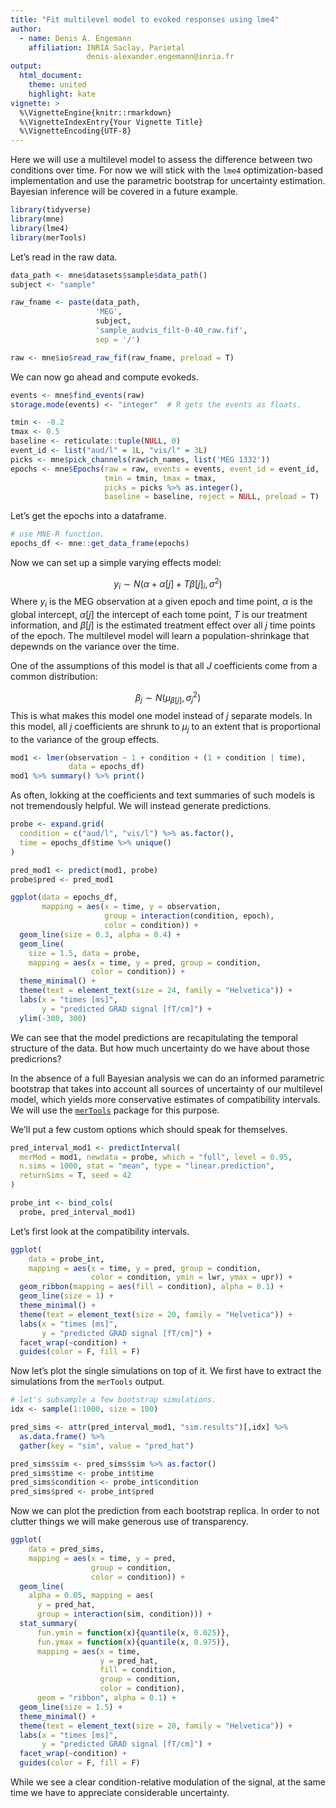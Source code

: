 ```yaml
---
title: "Fit multilevel model to evoked responses using lme4"
author: 
  - name: Denis A. Engemann
    affiliation: INRIA Saclay, Parietal
                 denis-alexander.engemann@inria.fr
output:
  html_document:
    theme: united
    highlight: kate
vignette: >
  %\VignetteEngine{knitr::rmarkdown}
  %\VignetteIndexEntry{Your Vignette Title}
  %\VignetteEncoding{UTF-8}
---
```


Here we will use a multilevel model to assess the difference between
two conditions over time. For now we will stick with the ```lme4```
optimization-based implementation and use the parametric bootstrap
for uncertainty estimation. Bayesian inference will be covered
in a future example.


```r
library(tidyverse)
library(mne)
library(lme4)
library(merTools)
```

Let's read in the raw data.

```r
data_path <- mne$datasets$sample$data_path()
subject <- "sample"

raw_fname <- paste(data_path,
                   'MEG', 
                   subject,
                   'sample_audvis_filt-0-40_raw.fif',
                   sep = '/')

raw <- mne$io$read_raw_fif(raw_fname, preload = T)
```

We can now go ahead and compute evokeds.

```r
events <- mne$find_events(raw)
storage.mode(events) <- "integer"  # R gets the events as floats.

tmin <- -0.2
tmax <- 0.5
baseline <- reticulate::tuple(NULL, 0)
event_id <- list("aud/l" = 1L, "vis/l" = 3L)
picks <- mne$pick_channels(raw$ch_names, list('MEG 1332'))
epochs <- mne$Epochs(raw = raw, events = events, event_id = event_id,
                     tmin = tmin, tmax = tmax,
                     picks = picks %>% as.integer(),
                     baseline = baseline, reject = NULL, preload = T) 
```

Let's get the epochs into a dataframe.

```r
# use MNE-R function.
epochs_df <- mne::get_data_frame(epochs)
```

Now we can set up a simple varying effects model:

$$
y_i \sim N(\alpha + \alpha[j] + T\beta[j]_i, \sigma^2)
$$
Where $y_i$ is the MEG observation at a given epoch and time point,
$\alpha$ is the global intercept, $\alpha[j]$ the intercept of each
tome point, $T$ is our treatment information, and $\beta[j]$ is the
estimated treatment effect over all $j$ time points of the epoch.
The multilevel model will learn a population-shrinkage that depewnds
on the variance over the time.

One of the assumptions of this model is that all $J$ coefficients come
from a common distribution:

$$
\beta_{j} \sim N(\mu_{\beta[j]}, \sigma_{j}^2)
$$
This is what makes this model one model instead of $j$ separate
models. In this model, all $j$ coefficients are shrunk to $\mu_j$
to an extent that is proportional to the variance of the group
effects.

```r
mod1 <- lmer(observation ~ 1 + condition + (1 + condition | time),
             data = epochs_df)
mod1 %>% summary() %>% print()
```

As often, lokking at the coefficients and text summaries of such
models is not tremendously helpful. We will instead generate 
predictions.

```r
probe <- expand.grid(
  condition = c("aud/l", "vis/l") %>% as.factor(),
  time = epochs_df$time %>% unique()
)

pred_mod1 <- predict(mod1, probe)
probe$pred <- pred_mod1 

ggplot(data = epochs_df,
       mapping = aes(x = time, y = observation,
                     group = interaction(condition, epoch),
                     color = condition)) +
  geom_line(size = 0.3, alpha = 0.4) +
  geom_line(
    size = 1.5, data = probe,
    mapping = aes(x = time, y = pred, group = condition,
                  color = condition)) +
  theme_minimal() +
  theme(text = element_text(size = 24, family = "Helvetica")) +
  labs(x = "times [ms]",
       y = "predicted GRAD signal [fT/cm]") +
  ylim(-300, 300)
```

We can see that the model predictions are recapitulating the temporal
structure of the data. But how much uncertainty do we have about those
predicrions?

In the absence of a full Bayesian analysis we can do
an informed parametric bootstrap that takes into account all sources
of uncertainty of our multilevel model, which yields more
conservative estimates of compatibility intervals. We will use the
[``merTools``](https://cran.r-project.org/web/packages/merToolsl)
package for this purpose.

We'll put a few custom options which should speak for themselves.

```r
pred_interval_mod1 <- predictInterval(
  merMod = mod1, newdata = probe, which = "full", level = 0.95,
  n.sims = 1000, stat = "mean", type = "linear.prediction",
  returnSims = T, seed = 42
)

probe_int <- bind_cols(
  probe, pred_interval_mod1)
```

Let's first look at the compatibility intervals.

```r

ggplot(
    data = probe_int,
    mapping = aes(x = time, y = pred, group = condition,
                  color = condition, ymin = lwr, ymax = upr)) +
  geom_ribbon(mapping = aes(fill = condition), alpha = 0.1) +
  geom_line(size = 1) +
  theme_minimal() +
  theme(text = element_text(size = 20, family = "Helvetica")) +
  labs(x = "times [ms]",
       y = "predicted GRAD signal [fT/cm]") +
  facet_wrap(~condition) +
  guides(color = F, fill = F)
```

Now let's plot the single simulations on top of it.
We first have to extract the simulations from the ``merTools`` output.

```r
# let's subsample a few bootstrap simulations.
idx <- sample(1:1000, size = 100)

pred_sims <- attr(pred_interval_mod1, "sim.results")[,idx] %>%
  as.data.frame() %>%
  gather(key = "sim", value = "pred_hat")

pred_sims$sim <- pred_sims$sim %>% as.factor()
pred_sims$time <- probe_int$time
pred_sims$condition <- probe_int$condition
pred_sims$pred <- probe_int$pred
```

Now we can plot the prediction from each bootstrap replica. In order
to not clutter things we will make generous use of transparency.

```r

ggplot(
    data = pred_sims,
    mapping = aes(x = time, y = pred,
                  group = condition,
                  color = condition)) +
  geom_line(
    alpha = 0.05, mapping = aes(
      y = pred_hat,
      group = interaction(sim, condition))) +
  stat_summary(
      fun.ymin = function(x){quantile(x, 0.025)},
      fun.ymax = function(x){quantile(x, 0.975)},
      mapping = aes(x = time,
                    y = pred_hat,
                    fill = condition,
                    group = condition,
                    color = condition),
      geom = "ribbon", alpha = 0.1) +
  geom_line(size = 1.5) +
  theme_minimal() +
  theme(text = element_text(size = 20, family = "Helvetica")) +
  labs(x = "times [ms]",
       y = "predicted GRAD signal [fT/cm]") +
  facet_wrap(~condition) +
  guides(color = F, fill = F)
```

While we see a clear condition-relative modulation of the signal,
at the same time we have to appreciate considerable uncertainty.
